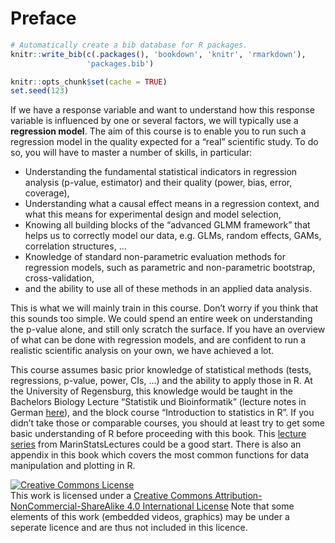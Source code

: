 # Preface {.unnumbered}

```{=html}
<!-- Put this here (right after the first markdown headline) and only here for each document! -->
<script src="./scripts/multipleChoice.js"></script>
```
```r
# Automatically create a bib database for R packages.
knitr::write_bib(c(.packages(), 'bookdown', 'knitr', 'rmarkdown'),
                 'packages.bib')

knitr::opts_chunk$set(cache = TRUE)
set.seed(123)
```

If we have a response variable and want to understand how this response variable is influenced by one or several factors, we will typically use a **regression model**. The aim of this course is to enable you to run such a regression model in the quality expected for a "real" scientific study. To do so, you will have to master a number of skills, in particular:

-   Understanding the fundamental statistical indicators in regression analysis (p-value, estimator) and their quality (power, bias, error, coverage),
-   Understanding what a causal effect means in a regression context, and what this means for experimental design and model selection,
-   Knowing all building blocks of the "advanced GLMM framework" that helps us to correctly model our data, e.g. GLMs, random effects, GAMs, correlation structures, ...
-   Knowledge of standard non-parametric evaluation methods for regression models, such as parametric and non-parametric bootstrap, cross-validation,
-   and the ability to use all of these methods in an applied data analysis.

This is what we will mainly train in this course. Don't worry if you think that this sounds too simple. We could spend an entire week on understanding the p-value alone, and still only scratch the surface. If you have an overview of what can be done with regression models, and are confident to run a realistic scientific analysis on your own, we have achieved a lot.

This course assumes basic prior knowledge of statistical methods (tests, regressions, p-value, power, CIs, ...) and the ability to apply those in R. At the University of Regensburg, this knowledge would be taught in the Bachelors Biology Lecture "Statistik und Bioinformatik" (lecture notes in German [here](https://www.dropbox.com/s/nefr3bteve5lym7/GrundlagenDerStatistik.pdf?dl=0)), and the block course "Introduction to statistics in R". If you didn't take those or comparable courses, you should at least try to get some basic understanding of R before proceeding with this book. This [lecture series](https://www.youtube.com/playlist?list=PLqzoL9-eJTNBDdKgJgJzaQcY6OXmsXAHU) from MarinStatsLectures could be a good start. There is also an appendix in this book which covers the most common functions for data manipulation and plotting in R.

```{=html}
<a rel="license" href="http://creativecommons.org/licenses/by-nc-sa/4.0/"><img alt="Creative Commons License" style="border-width:0" src="https://i.creativecommons.org/l/by-nc-sa/4.0/88x31.png" /></a><br />This work is licensed under a <a rel="license" href="http://creativecommons.org/licenses/by-nc-sa/4.0/">Creative Commons Attribution-NonCommercial-ShareAlike 4.0 International License</a> Note that some elements of this work (embedded videos, graphics) may be under a seperate licence and are thus not included in this licence. 
```
